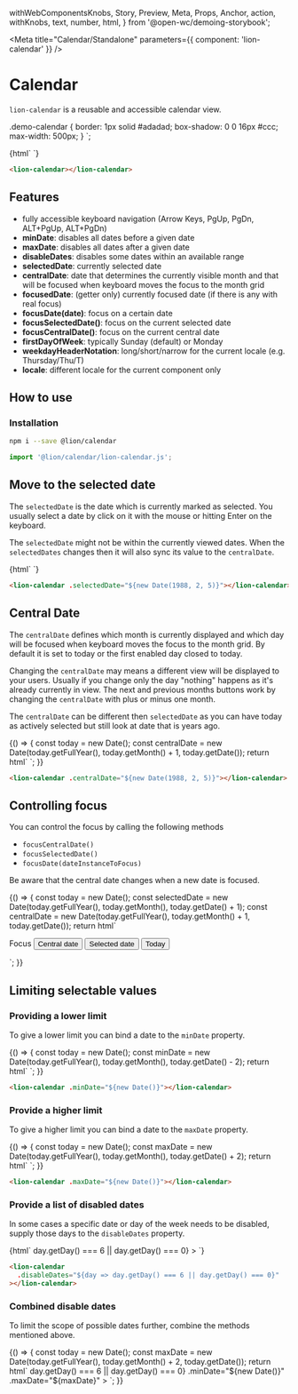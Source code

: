   withWebComponentsKnobs,
  Story,
  Preview,
  Meta,
  Props,
  Anchor,
  action,
  withKnobs,
  text,
  number,
  html,
} from '@open-wc/demoing-storybook';


<Meta title="Calendar/Standalone" parameters={{ component: 'lion-calendar' }} />

# Calendar

<Anchor storyId="calendar-standalone--default-story" />

`lion-calendar` is a reusable and accessible calendar view.

  .demo-calendar {
    border: 1px solid #adadad;
    box-shadow: 0 0 16px #ccc;
    max-width: 500px;
  }
`;

<Story name="Default">
  {html`
    <style>
      ${calendarDemoStyle}
    </style>
    <lion-calendar class="demo-calendar"></lion-calendar>
  `}
</Story>

```html
<lion-calendar></lion-calendar>
```

## Features

- fully accessible keyboard navigation (Arrow Keys, PgUp, PgDn, ALT+PgUp, ALT+PgDn)
- **minDate**: disables all dates before a given date
- **maxDate**: disables all dates after a given date
- **disableDates**: disables some dates within an available range
- **selectedDate**: currently selected date
- **centralDate**: date that determines the currently visible month and that will be focused when keyboard moves the focus to the month grid
- **focusedDate**: (getter only) currently focused date (if there is any with real focus)
- **focusDate(date)**: focus on a certain date
- **focusSelectedDate()**: focus on the current selected date
- **focusCentralDate()**: focus on the current central date
- **firstDayOfWeek**: typically Sunday (default) or Monday
- **weekdayHeaderNotation**: long/short/narrow for the current locale (e.g. Thursday/Thu/T)
- **locale**: different locale for the current component only

## How to use

### Installation

```sh
npm i --save @lion/calendar
```

```js
import '@lion/calendar/lion-calendar.js';
```

## Move to the selected date

The `selectedDate` is the date which is currently marked as selected.
You usually select a date by click on it with the mouse or hitting Enter on the keyboard.

The `selectedDate` might not be within the currently viewed dates.
When the `selectedDates` changes then it will also sync its value to the `centralDate`.

<Story name="Selected Date">
  {html`
    <style>
      ${calendarDemoStyle}
    </style>
    <lion-calendar class="demo-calendar" .selectedDate=${new Date(1988, 2, 5)}></lion-calendar>
  `}
</Story>

```html
<lion-calendar .selectedDate="${new Date(1988, 2, 5)}"></lion-calendar>
```

## Central Date

The `centralDate` defines which month is currently displayed and which day will be focused when keyboard moves the focus to the month grid.
By default it is set to today or the first enabled day closed to today.

Changing the `centralDate` may means a different view will be displayed to your users.
Usually if you change only the day "nothing" happens as it's already currently in view.
The next and previous months buttons work by changing the `centralDate` with plus or minus one month.

The `centralDate` can be different then `selectedDate` as you can have today as actively selected but still look at date that is years ago.

<Story name="Central Date">
  {() => {
    const today = new Date();
    const centralDate = new Date(today.getFullYear(), today.getMonth() + 1, today.getDate());
    return html`
      <style>
        ${calendarDemoStyle}
      </style>
      <lion-calendar class="demo-calendar" .centralDate="${centralDate}"></lion-calendar>
    `;
  }}
</Story>

```html
<lion-calendar .centralDate="${new Date(1988, 2, 5)}"></lion-calendar>
```

## Controlling focus

You can control the focus by calling the following methods
- `focusCentralDate()`
- `focusSelectedDate()`
- `focusDate(dateInstanceToFocus)`

Be aware that the central date changes when a new date is focused.

<Story name="Controlling focus">
  {() => {
    const today = new Date();
    const selectedDate = new Date(today.getFullYear(), today.getMonth(), today.getDate() + 1);
    const centralDate = new Date(today.getFullYear(), today.getMonth() + 1, today.getDate());
    return html`
      <style>
        ${calendarDemoStyle}
      </style>
      <lion-calendar
        id="js-demo-calendar"
        class="demo-calendar"
        .selectedDate="${selectedDate}"
        .centralDate="${centralDate}"
      ></lion-calendar>
      <p>
        Focus
        <button @click="${() => document.querySelector('#js-demo-calendar').focusCentralDate()}">
          Central date
        </button>
        <button @click="${() => document.querySelector('#js-demo-calendar').focusSelectedDate()}">
          Selected date
        </button>
        <button @click="${() => document.querySelector('#js-demo-calendar').focusDate(today)}">
          Today
        </button>
      </p>
    `;
  }}
</Story>

## Limiting selectable values

### Providing a lower limit

To give a lower limit you can bind a date to the `minDate` property.

<Story name="minDate">
  {() => {
    const today = new Date();
    const minDate = new Date(today.getFullYear(), today.getMonth(), today.getDate() - 2);
    return html`
      <style>
        ${calendarDemoStyle}
      </style>
      <lion-calendar class="demo-calendar" .minDate="${minDate}"></lion-calendar>
    `;
  }}
</Story>

```html
<lion-calendar .minDate="${new Date()}"></lion-calendar>
```

### Provide a higher limit

To give a higher limit you can bind a date to the `maxDate` property.

<Story name="maxDate">
  {() => {
  const today = new Date();
  const maxDate = new Date(today.getFullYear(), today.getMonth(), today.getDate() + 2);
  return html`
    <style>
      ${calendarDemoStyle}
    </style>
    <lion-calendar class="demo-calendar" .maxDate="${maxDate}"></lion-calendar>
  `;
  }}
</Story>

```html
<lion-calendar .maxDate="${new Date()}"></lion-calendar>
```

### Provide a list of disabled dates

In some cases a specific date or day of the week needs to be disabled, supply those days to the `disableDates` property.

<Story name="disableDates">
  {html`
    <style>
      ${calendarDemoStyle}
    </style>
    <lion-calendar
      class="demo-calendar"
      .disableDates=${day => day.getDay() === 6 || day.getDay() === 0}
    ></lion-calendar>
  `}
</Story>

```html
<lion-calendar
  .disableDates="${day => day.getDay() === 6 || day.getDay() === 0}"
></lion-calendar>
```

### Combined disable dates

To limit the scope of possible dates further, combine the methods mentioned above.

<Story name="Combined disable dates">
  {() => {
    const today = new Date();
    const maxDate = new Date(today.getFullYear(), today.getMonth() + 2, today.getDate());
    return html`
      <style>
        ${calendarDemoStyle}
      </style>
      <lion-calendar
        class="demo-calendar"
        .disableDates=${day => day.getDay() === 6 || day.getDay() === 0}
        .minDate="${new Date()}"
        .maxDate="${maxDate}"
      ></lion-calendar>
    `;
  }}
</Story>
